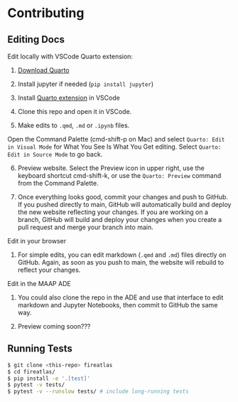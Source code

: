 # Contributing 

## Editing Docs

Edit locally with VSCode Quarto extension: 

1. [Download Quarto](https://quarto.org/docs/download/)

2. Install jupyter if needed (`pip install jupyter`)

3. Install [Quarto extension](https://marketplace.visualstudio.com/items?itemName=quarto.quarto) in VSCode

4. Clone this repo and open it in VSCode. 

5. Make edits to `.qmd`, `.md` or `.ipynb` files.

::: callout-tip
Open the Command Palette (cmd-shift-p on Mac) and select `Quarto: Edit in Visual Mode` for What You See Is What You Get editing. Select `Quarto: Edit in Source Mode` to go back. 
:::

6.  Preview website. Select the Preview icon in upper right, use the keyboard shortcut cmd-shift-k, or use the `Quarto: Preview` command from the Command Palette. 

7. Once everything looks good, commit your changes and push to GitHub. If you pushed directly to main, GitHub will automatically build and deploy the new website reflecting your changes. If you are working on a branch, GitHub will build and deploy your changes when you create a pull request and merge your branch into main. 

Edit in your browser

1. For simple edits, you can edit markdown (`.qmd` and `.md`) files directly on GitHub. Again, as soon as you push to main, the website will rebuild to reflect your changes. 

Edit in the MAAP ADE

1. You could also clone the repo in the ADE and use that interface to edit markdown and Jupyter Notebooks, then commit to GitHub the same way. 

2. Preview coming soon???



## Running Tests

```bash
$ git clone <this-repo> fireatlas
$ cd fireatlas/
$ pip install -e '.[test]'
$ pytest -v tests/
$ pytest -v --runslow tests/ # include long-running tests
```